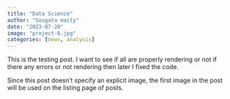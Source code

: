```yaml
---
title: "Data Science"
author: "Sougata maity"
date: "2023-07-20"
image: "project-6.jpg"
categories: [news, analysis]
---
```


This is the testing post. I want to see if all are properly rendering or not if there any errors or not rendering then later I fixed the code.

Since this post doesn't specify an explicit image, the first image in the post will be used on the listing page of posts.
